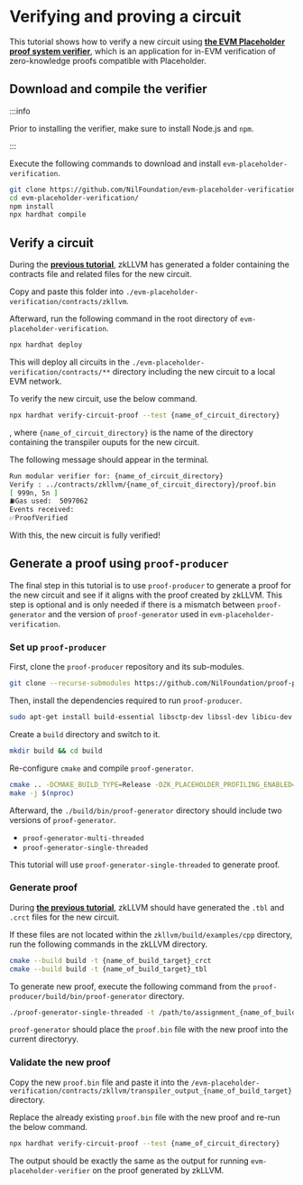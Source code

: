 # Verifying and proving a circuit

This tutorial shows how to verify a new circuit using [**the EVM Placeholder proof system verifier**](https://github.com/NilFoundation/evm-placeholder-verification), which is an application for in-EVM verification of zero-knowledge proofs compatible with Placeholder.

## Download and compile the verifier

:::info

Prior to installing the verifier, make sure to install Node.js and `npm`.

:::

Execute the following commands to download and install `evm-placeholder-verification`.

```bash
git clone https://github.com/NilFoundation/evm-placeholder-verification.git
cd evm-placeholder-verification/
npm install
npx hardhat compile
```

## Verify a circuit

During the [**previous tutorial**](./compiling-a-circuit), zkLLVM has generated a folder containing the contracts file and related files for the new circuit.

Copy and paste this folder into `./evm-placeholder-verification/contracts/zkllvm`.

Afterward, run the following command in the root directory of `evm-placeholder-verification`.

```bash
npx hardhat deploy
```

This will deploy all circuits in the `./evm-placeholder-verification/contracts/**` directory including the new circuit to a local EVM network.

To verify the new circuit, use the below command.

```bash
npx hardhat verify-circuit-proof --test {name_of_circuit_directory}
```

, where `{name_of_circuit_directory}` is the name of the directory containing the transpiler ouputs for the new circuit.

The following message should appear in the terminal.

```bash
Run modular verifier for: {name_of_circuit_directory}
Verify : ../contracts/zkllvm/{name_of_circuit_directory}/proof.bin
[ 999n, 5n ]
⛽Gas used:  5097062
Events received:
✅ProofVerified
```

With this, the new circuit is fully verified!

## Generate a proof using `proof-producer`

The final step in this tutorial is to use `proof-producer` to generate a proof for the new circuit and see if it aligns with the proof created by zkLLVM. This step is optional and is only needed if there is a mismatch between `proof-generator` and the version of `proof-generator` used in `evm-placeholder-verification`.

### Set up `proof-producer`

First, clone the `proof-producer` repository and its sub-modules.

```bash
git clone --recurse-submodules https://github.com/NilFoundation/proof-producer.git
```

Then, install the dependencies required to run `proof-producer`.

```bash
sudo apt-get install build-essential libsctp-dev libssl-dev libicu-dev lsb-release gnutls-dev pkg-config
```

Create a `build` directory and switch to it.

```bash
mkdir build && cd build
```

Re-configure `cmake` and compile `proof-generator`.

```bash
cmake .. -DCMAKE_BUILD_TYPE=Release -DZK_PLACEHOLDER_PROFILING_ENABLED=TRUE -DBLUEPRINT_PLACEHOLDER_PROOF_GEN=True
make -j $(nproc)
```

Afterward, the `./build/bin/proof-generator` directory should include two versions of `proof-generator`.

- `proof-generator-multi-threaded`
- `proof-generator-single-threaded`

This tutorial will use `proof-generator-single-threaded` to generate proof.

### Generate proof

During [**the previous tutorial**](./compiling-a-circuit), zkLLVM should have generated the `.tbl` and `.crct` files for the new circuit.

If these files are not located within the `zkllvm/build/examples/cpp` directory, run the following commands in the zkLLVM directory.

```bash
cmake --build build -t {name_of_build_target}_crct
cmake --build build -t {name_of_build_target}_tbl
```

To generate new proof, execute the following command from the `proof-producer/build/bin/proof-generator` directory.

```bash
./proof-generator-single-threaded -t /path/to/assignment_{name_of_build_target}.tbl --circuit /path/to/circuit_{name_of_build_target}.crct
```

`proof-generator` should place the `proof.bin` file with the new proof into the current directoryy.

### Validate the new proof

Copy the new `proof.bin` file and paste it into the `/evm-placeholder-verification/contracts/zkllvm/transpiler_output_{name_of_build_target}` directory. 

Replace the already existing `proof.bin` file with the new proof and re-run the below command.

```bash
npx hardhat verify-circuit-proof --test {name_of_circuit_directory}
```

The output should be exactly the same as the output for running `evm-placeholder-verifier` on the proof generated by zkLLVM.
